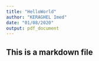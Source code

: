 ```yaml
---
title: "HelloWorld"
author: "KERAGHEL Imed"
date: "01/08/2020"
output: pdf_document
---
```


## This is a markdown file
